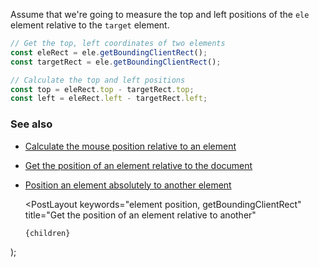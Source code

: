 
Assume that we're going to measure the top and left positions of the `ele` element relative to the `target` element.

```js
// Get the top, left coordinates of two elements
const eleRect = ele.getBoundingClientRect();
const targetRect = ele.getBoundingClientRect();

// Calculate the top and left positions
const top = eleRect.top - targetRect.top;
const left = eleRect.left - targetRect.left;
```

### See also

-   [Calculate the mouse position relative to an element](/calculate-the-mouse-position-relative-to-an-element)
-   [Get the position of an element relative to the document](/get-the-position-of-an-element-relative-to-the-document)
-   [Position an element absolutely to another element](/position-an-element-absolutely-to-another-element)

    <PostLayout
        keywords="element position, getBoundingClientRect"
        title="Get the position of an element relative to another"
    >
        {children}
    </PostLayout>
);
